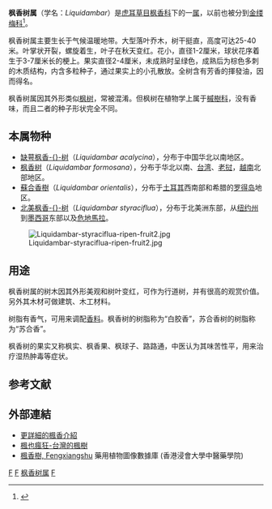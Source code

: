 {{noteTA
|T=zh-cn:枫香树属;zh-tw:楓香屬;zh-hk:楓香樹屬;
|1=zh-cn:枫香树;zh-tw:楓香;zh-hk:楓香樹;
}}
{{Automatic taxobox
| taxon = Liquidambar
| image = Liquidambar styraciflua tree august.jpg
| image_caption = [[北美枫香|北美枫香]] ''Liquidambar styraciflua''
| authority = [[卡尔·林奈|L.]], 1753
| subdivision_ranks = 种
| subdivision = * 見內文
}}
'''枫香树属'''（学名：''Liquidambar''）是[[虎耳草目|虎耳草目]][[枫香科|枫香科]]下的一[[属_(生物)|属]]，以前也被分到[[金缕梅科|金缕梅科]]<ref>{{cite journal |last1=Jian |first1=Shuguang |last2=Soltis |first2=Pamela S. |last3=Gitzendanner |first3=Matthew A. |last4=Moore |first4=Michael J. |last5=Li |first5=Ruiqi |last6=Hendry |first6=Tory A. |last7=Qiu |first7=Yin-Long |last8=Dhingra |first8=Amit |last9=Bell |first9=Charles D. |last10=Soltis |first10=Douglas E. |title=Resolving an Ancient, Rapid Radiation in Saxifragales |url=https://archive.org/details/sim_systematic-biology_2008-02_57_1/page/38 |journal=Systematic Biology |date=2008-02-01 |volume=57 |issue=1 |pages=38–57 |doi=10.1080/10635150801888871 |pmid=18275001}}</ref>。

枫香树属主要生长于气候温暖地带。大型落叶乔木，树干挺直，高度可达25-40米。叶掌状开裂，螺旋着生，叶子在秋天变红。花小，直径1-2厘米，球状花序着生于3-7厘米长的梗上。果实直径2-4厘米，未成熟时呈绿色，成熟后为棕色多刺的木质结构，内含多粒种子，通过果实上的小孔散放。全树含有芳香的揮發油，因而得名。

枫香树属因其外形类似[[枫树|枫树]]，常被混淆。但枫树在植物学上属于[[槭樹科|槭樹科]]，没有香味，而且二者的种子形状完全不同。

== 本属物种 ==
* [[缺萼枫香树|缺萼枫香-{}-树]]（''Liquidambar acalycina''），分布于中国华北以南地区。
* [[枫香树|枫香树]]（''Liquidambar formosana''），分布于华北以南、[[台湾|台湾]]、[[老挝|老挝]]，[[越南|越南]]北部地区。
* [[蘇合香樹|蘇合香樹]]（''Liquidambar orientalis''），分布于[[土耳其|土耳其]]西南部和希腊的[[罗得岛|罗得岛]]地区。
* [[北美枫香树|北美枫香-{}-树]]（''Liquidambar styraciflua''），分布于北美洲东部，从[[纽约州|纽约州]]到[[墨西哥|墨西哥]]东部以及[[危地馬拉|危地馬拉]]。

[[File:Liquidambar-styraciflua-ripen-fruit2.jpg|thumb]]

== 用途 ==
枫香树属的树木因其外形美观和树叶变红，可作为行道树，并有很高的观赏价值。另外其木材可做建筑、木工材料。

树脂有香气，可用来调配[[香料|香料]]。枫香树的树脂称为“白胶香”，苏合香树的树脂称为“苏合香”。

枫香树的果实又称枫实、枫香果、枫球子、路路通，中医认为其味苦性平，用来治疗湿热肿毒等症状。

==参考文献==
{{reflist}}

== 外部連結 ==
* [http://digiarch.sinica.edu.tw/content.jsp?option_id=2442&index_info_id=901 更詳細的楓香介紹] {{Wayback|url=http://digiarch.sinica.edu.tw/content.jsp?option_id=2442&index_info_id=901 |date=20120120172456 }}
* [http://tw.myblog.yahoo.com/tawd2/article?mid=3&prev=7&l=f&fid=6 楓也瘋狂-台灣的楓樹] {{Wayback|url=http://tw.myblog.yahoo.com/tawd2/article?mid=3&prev=7&l=f&fid=6 |date=20191013065544 }}
* [http://libproject.hkbu.edu.hk/was40/detail?lang=ch&channelid=1288&searchword=herb_id=D00307 楓香樹, Fengxiangshu] {{Wayback|url=http://libproject.hkbu.edu.hk/was40/detail?lang=ch&channelid=1288&searchword=herb_id=D00307 |date=20190519212750 }} 藥用植物圖像數據庫 (香港浸會大學中醫藥學院) {{zh-hant}}{{en}}
{{Taxonbar|from=Q183543}}

[[Category:枫香科|F]]
[[Category:落葉植物|F]]
[[Category:枫香树属|]]
[[Category:_1753年描述的分类群|F]]